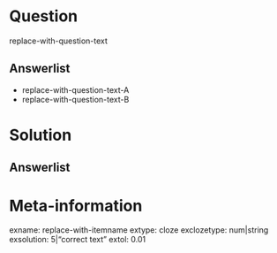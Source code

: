 Question
========
  
replace-with-question-text

Answerlist
----------

* replace-with-question-text-A
* replace-with-question-text-B

Solution
========

Answerlist
----------



Meta-information
================
exname: replace-with-itemname
extype: cloze
exclozetype: num|string
exsolution: 5|"correct text"
extol: 0.01

